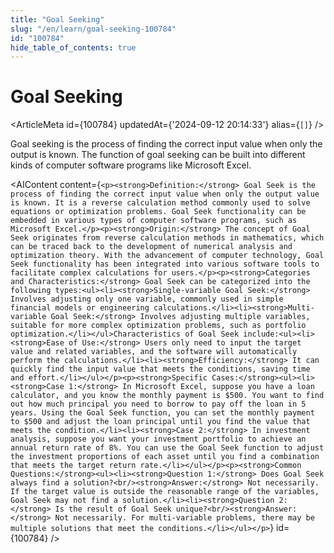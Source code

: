 ```yaml
---
title: "Goal Seeking"
slug: "/en/learn/goal-seeking-100784"
id: "100784"
hide_table_of_contents: true
---
```



# Goal Seeking

<ArticleMeta id={100784} updatedAt={'2024-09-12 20:14:33'} alias={`[]`} />
<div className='border-solid border-b border-t-0 my-4 border-[var(--ifm-color-gray-300)]' />

Goal seeking is the process of finding the correct input value when only the output is known. The function of goal seeking can be built into different kinds of computer software programs like Microsoft Excel.

<AIContent content={`<p><strong>Definition:</strong> Goal Seek is the process of finding the correct input value when only the output value is known. It is a reverse calculation method commonly used to solve equations or optimization problems. Goal Seek functionality can be embedded in various types of computer software programs, such as Microsoft Excel.</p><p><strong>Origin:</strong> The concept of Goal Seek originates from reverse calculation methods in mathematics, which can be traced back to the development of numerical analysis and optimization theory. With the advancement of computer technology, Goal Seek functionality has been integrated into various software tools to facilitate complex calculations for users.</p><p><strong>Categories and Characteristics:</strong> Goal Seek can be categorized into the following types:<ul><li><strong>Single-variable Goal Seek:</strong> Involves adjusting only one variable, commonly used in simple financial models or engineering calculations.</li><li><strong>Multi-variable Goal Seek:</strong> Involves adjusting multiple variables, suitable for more complex optimization problems, such as portfolio optimization.</li></ul>Characteristics of Goal Seek include:<ul><li><strong>Ease of Use:</strong> Users only need to input the target value and related variables, and the software will automatically perform the calculations.</li><li><strong>Efficiency:</strong> It can quickly find the input value that meets the conditions, saving time and effort.</li></ul></p><p><strong>Specific Cases:</strong><ul><li><strong>Case 1:</strong> In Microsoft Excel, suppose you have a loan calculator, and you know the monthly payment is $500. You want to find out how much principal you need to borrow to pay off the loan in 5 years. Using the Goal Seek function, you can set the monthly payment to $500 and adjust the loan principal until you find the value that meets the condition.</li><li><strong>Case 2:</strong> In investment analysis, suppose you want your investment portfolio to achieve an annual return rate of 8%. You can use the Goal Seek function to adjust the investment proportions of each asset until you find a combination that meets the target return rate.</li></ul></p><p><strong>Common Questions:</strong><ul><li><strong>Question 1:</strong> Does Goal Seek always find a solution?<br/><strong>Answer:</strong> Not necessarily. If the target value is outside the reasonable range of the variables, Goal Seek may not find a solution.</li><li><strong>Question 2:</strong> Is the result of Goal Seek unique?<br/><strong>Answer:</strong> Not necessarily. For multi-variable problems, there may be multiple solutions that meet the conditions.</li></ul></p>`} id={100784} />
